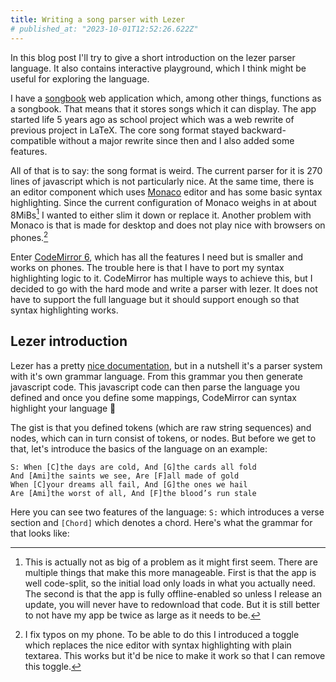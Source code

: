 ```yaml
---
title: Writing a song parser with Lezer
# published_at: "2023-10-01T12:52:26.622Z"
---
```



In this blog post I'll try to give a short introduction on the lezer parser
language. It also contains interactive playground, which I think might be useful
for exploring the language.

I have a [songbook](https://zpevnik.skorepova.info/) web application which, among
other things, functions as a songbook. That means that it stores songs which it
can display. The app started life 5 years ago as school project which was a web
rewrite of previous project in LaTeX. The core song format stayed backward-compatible
without a major rewrite since then and I also added some features.

All of that is to say: the song format is weird. The current parser for it is
270 lines of javascript which is not particularly nice. At the same time, there
is an editor component which uses [Monaco](https://microsoft.github.io/monaco-editor/)
editor and has some basic syntax highlighting. Since the current configuration
of Monaco weighs in at about 8MiBs[^1] I wanted to either slim it down or replace it.
Another problem with Monaco is that is made for desktop and does not play nice
with browsers on phones.[^2]

Enter [CodeMirror 6](https://codemirror.net/), which has all the features I need
but is smaller and works on phones. The trouble here is that I have to port my
syntax highlighting logic to it. CodeMirror has multiple ways to achieve this,
but I decided to go with the hard mode and write a parser with lezer. It does not
have to support the full language but it should support enough so that syntax
highlighting works.

## Lezer introduction

Lezer has a pretty [nice documentation](https://lezer.codemirror.net/), but in
a nutshell it's a parser system with it's own grammar language. From this grammar
you then generate javascript code. This javascript code can then parse the language
you defined and once you define some mappings, CodeMirror can syntax highlight
your language 🎉

The gist is that you defined tokens (which are raw string sequences) and nodes,
which can in turn consist of tokens, or nodes. But before we get to that, let's
introduce the basics of the language on an example:

<pre><code className="hljs"><span className="text-green-300 font-black">S:</span> When <span className="text-blue-300 font-semibold">[C]</span>the days are cold, And <span className="text-blue-300 font-semibold">[G]</span>the cards all fold
And <span className="text-blue-300 font-semibold">[Ami]</span>the saints we see, Are <span className="text-blue-300 font-semibold">[F]</span>all made of gold
When <span className="text-blue-300 font-semibold">[C]</span>your dreams all fail, And <span className="text-blue-300 font-semibold">[G]</span>the ones we hail
Are <span className="text-blue-300 font-semibold">[Ami]</span>the worst of all, And <span className="text-blue-300 font-semibold">[F]</span>the blood’s run stale</code></pre>

Here you can see two features of the language: `S:` which introduces a verse section
and `[Chord]` which denotes a chord. Here's what the grammar for that looks like:

<Outlet />


[^1]: This is actually not as big of a problem as it might first seem. There are
multiple things that make this more manageable. First is that the app is well
code-split, so the initial load only loads in what you actually need. The second
is that the app is fully offline-enabled so unless I release an update, you will
never have to redownload that code. But it is still better to not have my app be
twice as large as it needs to be.

[^2]: I fix typos on my phone. To be able to do this I introduced a toggle which
replaces the nice editor with syntax highlighting with plain textarea. This works
but it'd be nice to make it work so that I can remove this toggle.
